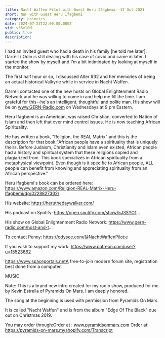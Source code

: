 ```yaml
---
title: Nacht Waffen Pilot with Guest Heru Ifagbemi--17 Oct 2021
short: NWP with Guest Heru Ifagbemi
category: psionics
date: 2024-07-23T22:00:00.000Z
vid: v55vl0d
public: true
description:
---
```

I had an invited guest who had a death in his family [he told me later]. Darrell / Odin is still dealing with his case of covid and came in later. I started the show by myself and I'm a bit intimidated by looking at myself in the monitor.

The first half hour or so, I discussed Alter #32 and her memories of being an actual historical Valkyrie while in service in Nacht Waffen.

Darrell contacted one of the new hosts on Global Enlightenment Radio Network and he was willing to come in and help me fill the time. I am grateful for this--he's an intelligent, thoughtful and polite man. His show will be on www.GERN-Radio.com on Wednesdays at 9 pm Eastern.

Heru Ifagbemi is an American, was raised Christian, converted to Nation of Islam and then left that over mind control issues. He is now teaching African Spirituality.

He has written a book, "Religion, the REAL Matrix" and this is the description for that book:"African people have a spirituality that is uniquely theirs. Before Judaism, Christianity and Islam even existed, African people had a history and spiritual system that these religions copied and plagiarized from. This book specializes in African spirituality from a metaphysical viewpoint. Even though is it specific to African people, ALL people can benefit from knowing and appreciating spirituality from an African perspective."

Heru Ifagbemi's book can be ordered here: https://www.amazon.com/Religion-REAL-Matrix-Heru-Ifagbemi/dp/0228827302/

His website: https://heruthedaywalker.com/

His podcast on Spotify: https://open.spotify.com/show/5J3SYO1...

His show on Global Enlightenment Radio Network: https://www.gern-radio.com/host-and-t...

To contact Penny: https://odysee.com/@NachtWaffenPilot:e

If you wish to support my work: https://www.patreon.com/user?u=15523662

https://www.spaceportals.net​​​​​A free-to-join modern forum site, registration best done from a computer.

MUSIC:

Note: This is a brand new intro created for my radio show, produced for me by Kevin Estrella of Pyramids On Mars. I am deeply honored.

The song at the beginning is used with permission from Pyramids On Mars.

It is called "Nacht Waffen" and is from the album "Edge Of The Black" due out on Christmas 2019.

You may order through:Order at : www.pyramidsonmars.com Order at: https://pyramids-on-mars.myshopify.com/Transcript
